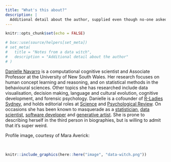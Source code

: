 ```yaml
---
title: "What's this about?"
description: |
  Additional detail about the author, supplied even though no-one asked
---
```


```r
knitr::opts_chunk$set(echo = FALSE)
```

```r
# box::use(source/helpers[set_meta])
# set_meta(
#   title = "Notes from a data witch",
#   description = "Additional detail about the author"
# )
```


[Danielle Navarro](https://djnavarro.net) is a computational cognitive scientist and Associate Professor at the University of New South Wales. Her research focuses on human concept learning and reasoning, and on statistical methods in the behavioural sciences. Other topics she has researched include data visualisation, decision making, language and cultural evolution, cognitive development, and forensic psychology. Danielle is a cofounder of [R-Ladies Sydney](https://rladiessydney.org), and holds editorial roles at [Science](https://www.sciencemag.org/) and [Psychological Review](https://www.apa.org/pubs/journals/rev/). On occasions she has been known to masquerade as a [statistician](https://learningstatisticswithr.com), [data scientist](https://slides.djnavarro.net), [software developer](https://github.com/djnavarro) and [generative artist](https://art.djnavarro.net). She is prone to describing herself in the third person in biographies, but is willing to admit that it’s super weird.

Profile image, courtesy of Mara Averick:

<br>

```r
knitr::include_graphics(here::here("image", "data-witch.png"))
```

